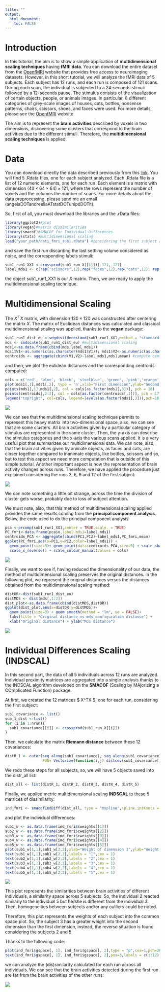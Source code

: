```yaml
---
title: ""
output: 
  html_document:
    toc: FALSE
---
```


# Introduction

In this tutorial, the aim is to show a simple application of **multidimensional scaling techniques** having **fMRI data**. You can download the entire dataset from the [OpenfMRI](https://openfmri.org/dataset/ds000105/) website that provides free access to neuroimaging datasets. 
However, in this short tutorial, we will analyze the fMRI data of 5 subjects. Each subject has 12 runs, and each run is composed of 121 scans.  During each scan, the individual is subjected to a 24-seconds stimuli followed by a 12-seconds pause. The stimulus consists of the visualization of certain objects, people, or animals images. In particular, 8 different categories of grey-scale images of houses, cats, bottles, nonsense patterns, chairs, scissors, shoes, and faces were used. For more details, please see the [OpenfMRI](https://openfmri.org/dataset/ds000105/) website.

The aim is to represent the **brain activities** described by voxels in two dimensions, discovering some clusters that correspond to the brain activities due to the different stimuli. Therefore, the **multidimensional scaling techniques** is applied.

# Data

You can download directly the data described previously from this [link](https://drive.google.com/open?id=1DceMW-cUf-c3j3jA3Djh8oIL2bhM8U-z). You will find 5 .Rdata files, one for each subject analyzed. 
Each .Rdata file is a list of 12 numeric elements, one for each run. Each element is a matrix with dimension $(40 \times 64 \times 64) \times 121$, where the rows represent the number of voxels and the columns the number of scans.  For more details about the data preprocessing, please send me an email (angelaDOTandreellaATstatDOTunipdDOTit).

So, first of all, you must download the libraries and the .rData files:

```r
library(ggplot2)#plot
library(vegan)#matrix dissimilarities
library(smacof)#SMACOF for Individual Differences
library(stats) #multidimensional scaling
load("your_path/dati_fmri_sub1.rData") #considering the first subject as example
```

and save the first run discarding the last settling volume considered as noise, and the corresponding labels stimuli:

```r
sub1_run1_XX1 <-crossprod(sub1_run_X[[1]])[-121,-121]
label_mds1 <- c(rep("scissors",12),rep("faces",12),rep("cats",12), rep("shoes",12), rep("house",12),rep("scrambledpix",12),rep("bottle",12) , rep("chair",12),rep("pausa",12),rep("pausa",12))
```

the object sub1_run1_XX1 is our $X$ matrix. Then, we are ready to apply the multidimensional scaling technique.

# Multidimensional Scaling 

The $X^\top X$ matrix, with dimension $120 \times 120$ was constructed after centering the matrix $X$. The matrix of Euclidean distances was calculated and classical multidimensional scaling was applied, thanks to the **vegan** package:

```r
sub1_run1_dist_eu <-vegdist(decostand(sub1_run1_XX1,method = "standardize"),method = "euclidean") #euclidean distance
mds <- cmdscale(sub1_run1_dist_eu) #multidimensional scaling
mds1<-as.data.frame(cbind(mds,label_mds1)) 
mds1$V1<-as.numeric(as.character(mds1$V1)); mds1$V2<-as.numeric(as.character(mds1$V2))
centroids <- aggregate(cbind(V1,V2)~label_mds1,mds1,mean) #compute centroids
```
and then, we plot the eulidean distances and the corresponding centroids computed:

```r
cols = c('red', 'blue', 'black', 'steelblue', 'green', 'pink','orange','yellow','brown')
plot(mds1[,1],mds1[,2], type = 'n',xlab="First dimension",ylab="Second dimension",main = "First Run")
points(mds1[,1],mds1[,2], col = cols[as.factor(mds1[,3])], pch = 18)
points(centroids[,2:3], col = cols[as.factor(centroids[,1])], pch = 17,cex=2)
legend('topright', col=cols, legend=levels(as.factor(mds1[,3])),pch=18, cex = 0.7)
```

![](Images/mds.png)


We can see that the multidimensional scaling technique permits to represent this heavy matrix into two-dimensional space, also, we can see that are some clusters.
All brain activities given by a particular category of stimulus are represented in the same cluster. Then, the y-axis can describe the stimulus categories and the x-axis the various scans applied. It is a very useful plot that summarizes our multidimensional data.
We can note, also, that the brain activities given by animate objects, as faces and cats, are closer together compared to inanimate objects, like bottles, scissors and so, but to test this aspect we need more computation that is outside of this simple tutorial.
Another important aspect is how the representation of brain activity changes across runs. Therefore, we have applied the procedure just explained considering the runs 3, 6, 9 and 12 of the first subject:


![](Images/plot_sub1_runALL.png)

We can note something a little bit strange, across the time the division of cluster gets worse, probably due to loss of subject  attention.

We must note, also, that this method of multidimensional scaling applied provides the same results coming from the **principal component analysis**. Below, the code used to do the principal component analysis:

```r
pca <-prcomp(sub1_run1_XX1,center = TRUE,scale. = TRUE)
PC_fmri<-data.frame(pca$x,label_mds1=label_mds1)
centroids_PCA <- aggregate(cbind(PC1,PC2)~label_mds1,PC_fmri,mean)
ggplot(PC_fmri,aes(x=PC1,y=PC2,color=label_mds1)) +
  geom_point(size=3)+ geom_point(data=centroids_PCA,size=5) + scale_shape_manual(values=c(3,23)) + 
  scale_x_reverse() + scale_colour_manual(values = cols)
```

![](Images/plot_sub1_run1_pca.png)

Finally, we want to see if, having reduced the dimensionality of our data, the method of multidimensional scaling preserves the original distances. In the following plot, we represent the original distances versus the distances obtained from the multidimensional scaling method:

```r
distOR<-dist(sub1_run1_dist_eu)
distMDS <- dist(mds[,1:2])
dist_plot<-as.data.frame(cbind(distMDS,distOR))
ggplot(dist_plot,aes(x=distOR,y=distMDS))+
  geom_point(size=3) + geom_smooth(method = "lm", se = FALSE)+
  labs(title = "Original distance vs mds configuration distance") +
  xlab("Original distance") + ylab("Mds distance")
```

![](Images/diagnosticplot_sub1_run1.png)


# Individual Differences Scaling (INDSCAL) 

In this second part, the data of all 5 individuals across 12 runs are analyzed. Individual proximity matrices are aggregated into a single analysis thanks to the INDSCAL algorithm developed on the **SMACOF** (Scaling by MAjorizing a COmplicated Function) package. 

At first, we created the 12 matrices $ X^TX $, one for each run, considering the first subject:

```r
sub1_covariance <- list()
sub_1_dist <-list()
for (i in 1:nrun){
  sub1_covariance[[i]] <- crossprod(sub1_run_X[[i]])
}
```

Then, we calculate the matrix **Riemann distance** between these 12 covariances:

```r
distR_1 <- outer(seq_along(sub1_covariance), seq_along(sub1_covariance), 
                 FUN= Vectorize(function(i,j) distcov(sub1_covariance[[i]], sub1_covariance[[j]],method = "Riemannian")))
```
We redo these steps for all subjects, so, we will have 5 objects saved into the distr_all list:

```r
dist_all <- list(distR_1, distR_2, distR_3, distR_4, distR_5)
```

Finally, we applied metric multidimensional scaling **INDSCAL** to these 5 matrices of dissimilarity:

```r
ind_fmri <- smacofIndDiff(dist_all, type = "mspline",spline.intKnots = 50,itmax = 1000,spline.degree = 5,ndim = 2)
```

and plot the individual differences:

```r
sub1_w <- as.data.frame(ind_fmri$cweights[[1]])
sub2_w <- as.data.frame(ind_fmri$cweights[[2]])
sub3_w <- as.data.frame(ind_fmri$cweights[[3]])
sub4_w <- as.data.frame(ind_fmri$cweights[[4]])
sub5_w <- as.data.frame(ind_fmri$cweights[[5]])
plot(sub1_w[1,1],sub1_w[2,2],xlab="Weight of dimension 1",ylab="Weight of dimension 2",type = "n",main="INDSCAL weights of 5 subjects")
text(sub1_w[1,1],sub1_w[2,2],labels = "1",cex = 1)
text(sub2_w[1,1],sub2_w[2,2],labels = "2",cex = 1)
text(sub3_w[1,1],sub3_w[2,2],labels = "3",cex = 1)
text(sub4_w[1,1],sub4_w[2,2],labels = "4",cex = 1)
text(sub5_w[1,1],sub5_w[2,2],labels = "5",cex = 1)
```

![](Images/plot_INDSCAL_ind.png)

This plot represents the similarities between brain activities of different individuals, a similarity space across 5 subjects. So, the individual 2 reacted similarly to the individual 5 but he/she is different from the individual 3. Then, homogeneities between subjects and/or any outliers could be noted.

Therefore, this plot represents the weights of each subject into the common space plot. So, the subject 3 has a greater weight into the second dimension than the first dimension, instead, the reverse situation is found considering the subjects 2 and 5. 

Thanks to the following code:

```r
plot(ind_fmri$gspace[, 1], ind_fmri$gspace[, 2],type = "p",cex=1,pch=20,col="blue",ylim = c(min(ind_fmri$gspace[, 2]),max(ind_fmri$gspace[, 2])*1.4),main = "INDSCAL Configuration",xlab = "First dimension",ylab = "Second dimension")
text(ind_fmri$gspace[, 1], ind_fmri$gspace[, 2],pos=3,labels = c(1:12),col="blue",cex=0.85)
```

we can analyze the (dis)similarity calculated for each run across all individuals. We can see that the brain activities detected during the first run are far from the brain activities of the other runs:

![](plot_INDSCAL.png)

    
